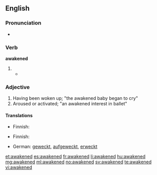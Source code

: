 ==English==

===Pronunciation===
* {{audio|en-us-awakened.ogg|Audio (US)}}

===Verb===
'''awakened'''

# {{en-past of|awake}}
#*{{quote-book|year=1907|author=[[w:Robert W. Chambers|Robert Chambers]]
|title=The Younger Set
|chapter=8|url=http://openlibrary.org/works/OL8127246W
|passage=But when the moon rose and the breeze '''awakened''', and the sedges stirred, and the cat’s-paws raced across the moonlit ponds, and the far surf off Wonder Head intoned the hymn of the four winds, …}}

===Adjective===
{{en-adj}}

# Having been woken up; "the awakened baby began to cry"
# Aroused or activated; "an awakened interest in ballet"

====Translations====
{{trans-top|having been woken up}}
* Finnish: {{t-|fi|herätetty}}
{{trans-mid}}
{{trans-bottom}}

{{trans-top|aroused or activated}}
* Finnish: {{t-|fi|herätetty}}
{{trans-mid}}
{{trans-bottom}}

{{checktrans-top}}
* German: [[wecken|geweckt]], [[aufgeweckt]], [[erweckt]]
{{trans-bottom}}

[[et:awakened]]
[[es:awakened]]
[[fr:awakened]]
[[li:awakened]]
[[hu:awakened]]
[[mg:awakened]]
[[ml:awakened]]
[[no:awakened]]
[[sv:awakened]]
[[te:awakened]]
[[vi:awakened]]